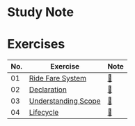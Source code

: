 # Study Note

# Exercises

| No. | Exercise                                                                                                                 | Note                                                                                                        |
| --- | ------------------------------------------------------------------------------------------------------------------------ | ----------------------------------------------------------------------------------------------------------- |
| 01  | [Ride Fare System](https://github.com/navynj/JS-Dive-Study/blob/main/content/guideline/chap01/2_variables/exercise01.mdx) | [🔗](https://github.com/navynj/JS-Dive-Study/blob/main/content/member/ruth/chap01/2_variables/exercise01.mdx) |
| 02  | [Declaration](https://github.com/navynj/JS-Dive-Study/blob/main/content/guideline/chap01/2_variables/exercise02.mdx)      | [🔗](https://github.com/navynj/JS-Dive-Study/blob/main/content/member/ruth/chap01/2_variables/exercise02.mdx) |
| 03  | [Understanding Scope](https://github.com/navynj/JS-Dive-Study/blob/main/content/guideline/chap01/1_values/exercise02.mdx) | [🔗](https://github.com/navynj/JS-Dive-Study/blob/main/content/member/ruth/chap01/2_variables/exercise03.mdx) |
| 04  | [Lifecycle](https://github.com/navynj/JS-Dive-Study/blob/main/content/guideline/chap01/1_values/exercise02.mdx)           | [🔗](https://github.com/navynj/JS-Dive-Study/blob/main/content/member/ruth/chap01/2_variables/exercise04.mdx) |
